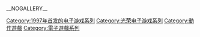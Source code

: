 {{cat main}}

{{DEFAULTSORT:Musou Series}}
[[Category:1997年首发的电子游戏系列|Category:1997年首发的电子游戏系列]]
[[Category:光荣电子游戏系列|Category:光荣电子游戏系列]]
[[Category:動作遊戲|Category:動作遊戲]]
[[Category:電子遊戲系列|Category:電子遊戲系列]]

__NOGALLERY__